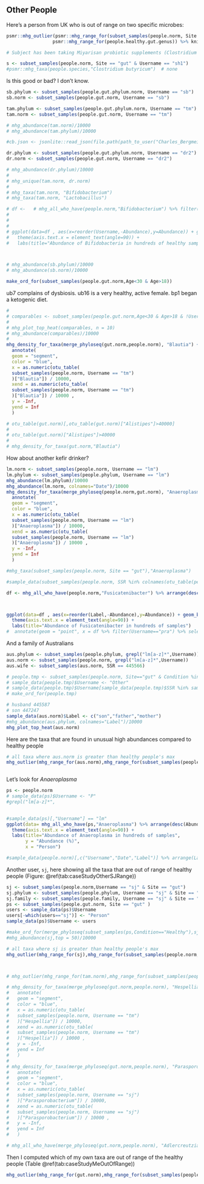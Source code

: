 ## Other People {#CaseStudyOther}

Here's a person from UK who is out of range on two specific microbes:

```r

psmr::mhg_outlier(psmr::mhg_range_for(subset_samples(people.norm, Site == "gut" & Username == "sh1")),
                 psmr::mhg_range_for(people.healthy.gut.genus)) %>% knitr::kable()

# Subject has been taking Miyarisan probiotic supplements (Clostridium butyricum).  Does it show?

s <- subset_samples(people.norm, Site == "gut" & Username == "sh1")
#psmr::mhg_taxa(people.species,"Clostridium butyricum")  # none
```

Is this good or bad? I don't know.


```r

sb.phylum <- subset_samples(people.gut.phylum.norm, Username == "sb")
sb.norm <- subset_samples(people.gut.norm, Username == "sb")

tam.phylum <- subset_samples(people.gut.phylum.norm, Username == "tm")
tam.norm <- subset_samples(people.gut.norm, Username == "tm")

# mhg_abundance(tam.norm)/10000
# mhg_abundance(tam.phylum)/10000

#cb.json <- jsonlite::read_json(file.path(path_to_user("Charles_Bergmeier"),"Charles_Bergmeier-gut-2016-04-06.json"))

dr.phylum <- subset_samples(people.gut.phylum.norm, Username == "dr2")
dr.norm <- subset_samples(people.gut.norm, Username == "dr2")

# mhg_abundance(dr.phylum)/10000
# 
# mhg_unique(tam.norm, dr.norm)
# 
# mhg_taxa(tam.norm, "Bifidobacterium")
# mhg_taxa(tam.norm, "Lactobacillus")

# df <-   # mhg_all_who_have(people.norm,"Bifidobacterium") %>% filter(Condition=="Healthy" & Username!="tt") %>% arrange(desc(Abundance))
# 
# 
# 
# ggplot(data=df , aes(x=reorder(Username,-Abundance),y=Abundance)) + geom_bar(stat="identity") +
#   theme(axis.text.x = element_text(angle=90)) +
#   labs(title="Abundance of Bifidobacteria in hundreds of healthy samples")



# mhg_abundance(sb.phylum)/10000
# mhg_abundance(sb.norm)/10000

make_ord_for(subset_samples(people.gut.norm,Age<30 & Age>18))

```

ub7 complains of dysbiosis. ub16 is a very healthy, active female.  bp1 began a ketogenic diet.

```r
# 
# comparables <- subset_samples(people.gut.norm,Age<30 & Age>18 & !Username=="bp1" | (Username == "bp1" & Label == "Before Diet"))
# 
# mhg_plot_top_heat(comparables, n = 10)
# mhg_abundance(comparables)/10000
# 
mhg_density_for_taxa(merge_phyloseq(gut.norm,people.norm), "Blautia") +
  annotate(
  geom = "segment",
  color = "blue",
  x = as.numeric(otu_table(
  subset_samples(people.norm, Username == "tm")
  )["Blautia"]) / 10000,
  xend = as.numeric(otu_table(
  subset_samples(people.norm, Username == "tm")
  )["Blautia"]) / 10000 ,
  y = -Inf,
  yend = Inf
  )

# otu_table(gut.norm)[,otu_table(gut.norm)["Alistipes"]>40000]
# 
# otu_table(gut.norm)["Alistipes"]>40000
# 
# mhg_density_for_taxa(gut.norm,"Blautia")

```

How about another kefir drinker?


```r
lm.norm <- subset_samples(people.norm, Username == "lm")
lm.phylum <- subset_samples(people.phylum, Username == "lm")
mhg_abundance(lm.phylum)/10000
mhg_abundance(lm.norm, colnames="Date")/10000
mhg_density_for_taxa(merge_phyloseq(people.norm,gut.norm), "Anaeroplasma") +
  annotate(
  geom = "segment",
  color = "blue",
  x = as.numeric(otu_table(
  subset_samples(people.norm, Username == "lm")
  )["Anaeroplasma"]) / 10000,
  xend = as.numeric(otu_table(
  subset_samples(people.norm, Username == "lm")
  )["Anaeroplasma"]) / 10000 ,
  y = -Inf,
  yend = Inf
  )

#mhg_taxa(subset_samples(people.norm, Site == "gut"),"Anaeroplasma")

#sample_data(subset_samples(people.norm, SSR %in% colnames(otu_table(people.norm)["Anaeroplasma",otu_table(people.norm)["Anaeroplasma"]>0])))[,c("Username","Date")]

df <- mhg_all_who_have(people.norm,"Fusicatenibacter") %>% arrange(desc(Abundance))



ggplot(data=df , aes(x=reorder(Label,-Abundance),y=Abundance)) + geom_bar(stat="identity") +
  theme(axis.text.x = element_text(angle=90)) +
  labs(title="Abundance of Fusicatenibacter in hundreds of samples") 
#  annotate(geom = "point", x = df %>% filter(Username=="pra") %>% select(Label), y = -Inf)


```

And a family of Australians

```r
aus.phylum <- subset_samples(people.phylum, grepl("lm[a-z]*",Username))
aus.norm <- subset_samples(people.norm, grepl("lm[a-z]*",Username))
aus.wife <- subset_samples(aus.norm, SSR == 445566)

# people.tmp <- subset_samples(people.norm, Site=="gut" & Condition %in% c("Healthy"))
# sample_data(people.tmp)$Username <- "Other"
# sample_data(people.tmp)$Username[sample_data(people.tmp)$SSR %in% sample_data(aus.norm)$SSR] <- "AUS"
# make_ord_for(people.tmp)

# husband 445587
# son 447247
sample_data(aus.norm)$Label <- c("son","father","mother")
#mhg_abundance(aus.phylum, colnames="Label")/10000
mhg_plot_top_heat(aus.norm)
```


Here are the taxa that are found in unusual high abundances compared to healthy people
```r

# all taxa where aus.norm is greater than healthy people's max
mhg_outlier(mhg_range_for(aus.norm),mhg_range_for(subset_samples(people.norm, Site=="gut" & Condition=="Healthy"))) %>% filter(original>max) %>% select(taxa,mean,sd,original) %>% knitr::kable(digits=2, caption = "This sample is out of healthy range for these taxa.")



```

Let's look for _Anaeroplasma_

```r

ps <- people.norm
# sample_data(ps)$Username <- "P"
#grepl("lm[a-z]*",
      

#sample_data(ps)[,"Username"] == "lm"
ggplot(data= mhg_all_who_have(ps,"Anaeroplasma") %>% arrange(desc(Abundance)) , aes(x=reorder(Label,-Abundance),y=Abundance)) + geom_bar(stat="identity") +
  theme(axis.text.x = element_text(angle=90)) +
  labs(title="Abundance of Anaeroplasma in hundreds of samples",
       y = "Abundance (%)",
       x = "Person")

#sample_data(people.norm)[,c("Username","Date","Label")] %>% arrange(Label)
```



Another user, ```sj```, here showing all the taxa that are out of range of healthy people (Figure: \@ref(tab:caseStudyOtherSJRange))

```r

sj <- subset_samples(people.norm,Username == "sj" & Site == "gut")
sj.phylum <- subset_samples(people.phylum, Username == "sj" & Site == "gut" )
sj.family <- subset_samples(people.family, Username == "sj" & Site == "gut")
ps <- subset_samples(people.gut.norm, Site == "gut" )
users <- sample_data(ps)$Username
users[-which(users=="sj")] <- "Person"
sample_data(ps)$Username <- users

#make_ord_for(merge_phyloseq(subset_samples(ps,Condition=="Healthy"),sj)) + labs(title="Compared to Healthy Users")
#mhg_abundance(sj,top = 50)/10000

# all taxa where sj is greater than healthy people's max
mhg_outlier(mhg_range_for(sj),mhg_range_for(subset_samples(people.norm, Site=="gut" & Condition=="Healthy"))) %>% filter(original>max) %>% select(taxa,mean,sd,original) %>% knitr::kable(digits=2, caption = "This sample is out of healthy range for these taxa.")



# mhg_outlier(mhg_range_for(tam.norm),mhg_range_for(subset_samples(people.norm, Site=="gut" & Condition == "Healthy"))) %>% filter(original>=max*0.8) %>% filter(original != 0)

# mhg_density_for_taxa(merge_phyloseq(gut.norm,people.norm), "Hespellia") +
#   annotate(
#   geom = "segment",
#   color = "blue",
#   x = as.numeric(otu_table(
#   subset_samples(people.norm, Username == "tm")
#   )["Hespellia"]) / 10000,
#   xend = as.numeric(otu_table(
#   subset_samples(people.norm, Username == "tm")
#   )["Hespellia"]) / 10000 ,
#   y = -Inf,
#   yend = Inf
#   )
# 
# mhg_density_for_taxa(merge_phyloseq(gut.norm,people.norm), "Parasporobacterium") +
#   annotate(
#   geom = "segment",
#   color = "blue",
#   x = as.numeric(otu_table(
#   subset_samples(people.norm, Username == "sj")
#   )["Parasporobacterium"]) / 10000,
#   xend = as.numeric(otu_table(
#   subset_samples(people.norm, Username == "sj")
#   )["Parasporobacterium"]) / 10000 ,
#   y = -Inf,
#   yend = Inf
#   )

# mhg_all_who_have(merge_phyloseq(gut.norm,people.norm), "Adlercreutzia") %>% arrange(desc(Abundance))
```

Then I computed which of my own taxa are out of range of the healthy people (Table \@ref(tab:caseStudyMeOutOfRange))

```r

mhg_outlier(mhg_range_for(gut.norm),mhg_range_for(subset_samples(people.norm, Site=="gut" & Condition=="Healthy"))) %>% filter(original>max) %>% arrange(desc(original)) %>% knitr::kable(digits=2, caption = "Out of healthy range")

```

